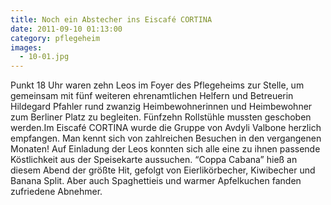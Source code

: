 ```yaml
---
title: Noch ein Abstecher ins Eiscafé CORTINA
date: 2011-09-10 01:13:00
category: pflegeheim
images:
  - 10-01.jpg
---
```


Punkt 18 Uhr waren zehn Leos im Foyer des Pflegeheims zur Stelle, um gemeinsam mit fünf weiteren ehrenamtlichen Helfern und Betreuerin Hildegard Pfahler rund zwanzig Heimbewohnerinnen und Heimbewohner zum Berliner Platz zu begleiten. Fünfzehn Rollstühle mussten geschoben werden.Im Eiscafé CORTINA wurde die Gruppe von Avdyli Valbone herzlich empfangen. Man kennt sich von zahlreichen Besuchen in den vergangenen Monaten! Auf Einladung der Leos konnten sich alle eine zu ihnen passende Köstlichkeit aus der Speisekarte aussuchen. “Coppa Cabana” hieß an diesem Abend der größte Hit, gefolgt von Eierlikörbecher, Kiwibecher und Banana Split. Aber auch Spaghettieis und warmer Apfelkuchen fanden zufriedene Abnehmer.
